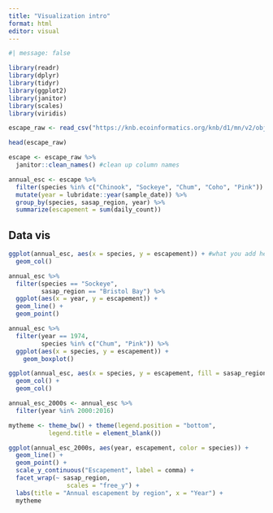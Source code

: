 ```yaml
---
title: "Visualization intro"
format: html
editor: visual
---
```


```r
#| message: false

library(readr)
library(dplyr)
library(tidyr)
library(ggplot2)
library(janitor)
library(scales)
library(viridis)
```
```r
escape_raw <- read_csv("https://knb.ecoinformatics.org/knb/d1/mn/v2/object/urn%3Auuid%3Af119a05b-bbe7-4aea-93c6-85434dcb1c5e")

head(escape_raw)
```
```r
escape <- escape_raw %>% 
  janitor::clean_names() #clean up column names
```

```r
annual_esc <- escape %>% 
  filter(species %in% c("Chinook", "Sockeye", "Chum", "Coho", "Pink")) %>% 
  mutate(year = lubridate::year(sample_date)) %>% 
  group_by(species, sasap_region, year) %>% 
  summarize(escapement = sum(daily_count))
```

## Data vis

```r
ggplot(annual_esc, aes(x = species, y = escapement)) + #what you add here is what will be used in all following layers
  geom_col()
```

```r
annual_esc %>% 
  filter(species == "Sockeye",
         sasap_region == "Bristol Bay") %>% 
  ggplot(aes(x = year, y = escapement)) +
  geom_line() +
  geom_point()
```

```r
annual_esc %>% 
  filter(year == 1974,
         species %in% c("Chum", "Pink")) %>% 
  ggplot(aes(x = species, y = escapement)) +
    geom_boxplot()

```

```r
ggplot(annual_esc, aes(x = species, y = escapement, fill = sasap_region)) +
  geom_col() +
  geom_col()

```

```r
annual_esc_2000s <- annual_esc %>% 
  filter(year %in% 2000:2016)

mytheme <- theme_bw() + theme(legend.position = "bottom",
           legend.title = element_blank())

ggplot(annual_esc_2000s, aes(year, escapement, color = species)) +
  geom_line() +
  geom_point() +
  scale_y_continuous("Escapement", label = comma) +
  facet_wrap(~ sasap_region,
                scales = "free_y") +
  labs(title = "Annual escapement by region", x = "Year") +
  mytheme
  
```

